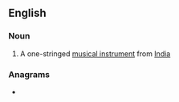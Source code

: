 ==English==

===Noun===
{{en-noun}}

# {{lb|en|musical instruments}} A one-stringed [[musical instrument]] from [[India]]

===Anagrams===
* {{anagrams|en|acater|caetra|carate|cerata}}